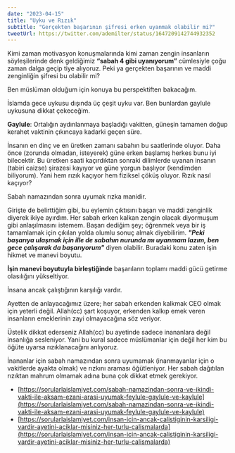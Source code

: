 ```yaml
---
date: "2023-04-15"
title: "Uyku ve Rızık"
subtitle: "Gerçekten başarının şifresi erken uyanmak olabilir mi?"
tweetUrl: https://twitter.com/ademilter/status/1647209142744932352
---
```


Kimi zaman motivasyon konuşmalarında kimi zaman zengin insanların söyleşilerinde
denk geldiğimiz **“sabah 4 gibi uyanıyorum”** cümlesiyle çoğu zaman dalga geçip tiye alıyoruz.
Peki ya gerçekten başarının ve maddi zenginliğin şifresi bu olabilir mi?

Ben müslüman olduğum için konuya bu perspektiften bakacağım.

İslamda gece uykusu dışında üç çeşit uyku var. Ben bunlardan gaylule uykusuna dikkat çekeceğim.

**Gaylule**: Ortalığın aydınlanmaya başladığı vakitten, güneşin tamamen doğup kerahet vaktinin
çıkıncaya kadarki geçen süre.

İnsanın en dinç ve en üretken zamanı sabahın bu saatlerinde oluyor. Daha önce
(zorunda olmadan, isteyerek) güne erken başlamış herkes bunu iyi bilecektir.
Bu üretken saati kaçırdıktan sonraki dilimlerde uyanan insanın (tabiri caizse)
şirazesi kayıyor ve güne yorgun başlıyor (kendimden biliyorum).
Yani hem rızık kaçıyor hem fiziksel çöküş oluyor. Rızık nasıl kaçıyor?

<Quote caption="Beyhakî, el-âdâb, 1/276; Şarani, Levakıh-u'l-Envar, s. 295">
  Sabah namazından sonra uyumak rızka manidir.
</Quote>

Girişte de belirttiğim gibi, bu eylemin çıktısını başarı ve maddi zenginlik diyerek ikiye ayırdım.
Her sabah erken kalkan zengin olacak diyormuşum gibi anlaşılmasını istemem.
Başarı dediğim şey; öğrenmek veya bir iş tamamlamak için çıkılan yolda olumlu sonuç almak diyebilirim.
**_"Peki başarıya ulaşmak için ille de sabahın nurunda mı uyanmam lazım, ben gece çalışarak da başarıyorum"_** diyen olabilir.
Buradaki konu zaten işin hikmet ve manevi boyutu.

**İşin manevi boyutuyla birleştiğinde** başarıların toplamı maddi gücü getirme olasılığını yükseltiyor.

<Quote caption="Necm, 53/39">İnsana ancak çalıştığının karşılığı vardır.</Quote>

Ayetten de anlayacağımız üzere; her sabah erkenden kalkmak CEO olmak için yeterli değil.
Allah(cc) şart koşuyor, erkenden kalkıp emek veren insanların emeklerinin zayi olmayacağına söz veriyor.

Üstelik dikkat ederseniz Allah(cc) bu ayetinde sadece inananlara değil insanlığa sesleniyor.
Yani bu kural sadece müslümanlar için değil her kim bu öğüte uyarsa rızıklanacağını anlıyoruz.

İnananlar için sabah namazından sonra uyumamak (inanmayanlar için o vakitlerde ayakta olmak)
ve rızkını araması öğütleniyor. Her sabah dağıtılan rızıktan mahrum
olmamak adına buna çok dikkat etmek gerekiyor.

- [https://sorularlaislamiyet.com/sabah-namazindan-sonra-ve-ikindi-vakti-ile-aksam-ezani-arasi-uyumak-feylule-gaylule-ve-kaylule](https://sorularlaislamiyet.com/sabah-namazindan-sonra-ve-ikindi-vakti-ile-aksam-ezani-arasi-uyumak-feylule-gaylule-ve-kaylule)
- [https://sorularlaislamiyet.com/insan-icin-ancak-calistiginin-karsiligi-vardir-ayetini-aciklar-misiniz-her-turlu-calismalarda](https://sorularlaislamiyet.com/insan-icin-ancak-calistiginin-karsiligi-vardir-ayetini-aciklar-misiniz-her-turlu-calismalarda)
